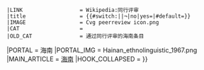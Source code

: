 {{WPBannerMeta
|PROJECT                = 海南
 |BANNER_NAME           = Template:海南专题
 |substcheck            = <includeonly>{{subst:</includeonly><includeonly>substcheck}}</includeonly>
 |small                 = {{{small|}}}
 |category              = {{{category|¬}}}
 |listas                = {{{listas|}}}
|IMAGE_LEFT             = Hainan_ethnolinguistic_1967.png
|QUALITY_SCALE = extended
 |class = {{{class|}}}
|auto                   = {{{auto|}}}
|importance             = {{{importance|}}}
|ASSESSMENT_CAT         = 海南条目
|HOOK_ASSESS = {{WPBannerMeta/hooks/qualimpintersect
 |class={{{class|}}}
 |importance={{{importance|}}}
 |category={{{category|¬}}}
 |ASSESSMENT_CAT      = 海南条目
 |QUALITY_SCALE       = extended
 |IMPORTANCE_SCALE    = standard
 |BANNER_NAME         = Template:海南专题
 |FORMAT              = CIT
}}
|COMMENTS               = yes
|COMMENTS_CAT           = 含有评论页的海南条目
|attention              = {{{attention|}}}
 |ATTENTION_CAT         = 需要关注的海南条目
|note 1                 = {{{ref|}}}
 |NOTE_1_TEXT           = 根据标记，本条目需要补充更多[[WP:列明来源|来源]]'''[[WP:可供查证|以供查证]]'''。
 |NOTE_1_IMAGE          = Question_book-4.svg
 |NOTE_1_CAT            = 需要补充来源的海南条目
|infobox                = {{{needs-infobox|}}}
 |INFOBOX_CAT           = 需要信息框的海南条目
 |peer review           = {{{peer|}}}
 |old peer review       = {{#switch:{{lc:{{{old-peer|¬}}}}}||¬|no=|yes}}
 |LINK                  = Wikipedia:同行评审
 |title                 = {{#switch:{{lc:{{{old-peer|¬}}}}}||¬|no|yes={{SUBJECTPAGENAME}}|#default={{{old-peer|}}}}}
 |IMAGE                 = Cvg peerreview icon.png
 |CAT                   = 
 |OLD_CAT               = 通过同行评审的海南条目
|PORTAL                 = 海南
|PORTAL_IMG             = Hainan_ethnolinguistic_1967.png
|MAIN_ARTICLE           = [[海南]]
|HOOK_COLLAPSED         = {{WPBannerMeta/hooks/notecounter
 |category              = {{{category|¬}}}
 |BANNER_NAME           = Template:海南专题
 |note 1                = {{{peer|}}}
 |note 2                = {{{old-peer|}}}
}}}}<noinclude>
{{documentation}}
</noinclude>